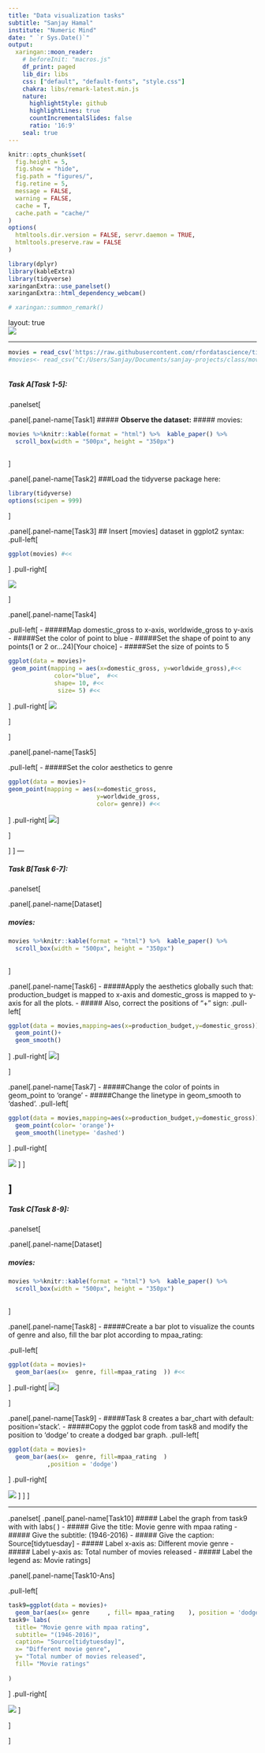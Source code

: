 ```yaml
---
title: "Data visualization tasks"
subtitle: "Sanjay Hamal"
institute: "Numeric Mind"
date: " `r Sys.Date()`"
output: 
  xaringan::moon_reader:
    # beforeInit: "macros.js"
    df_print: paged
    lib_dir: libs
    css: ["default", "default-fonts", "style.css"]
    chakra: libs/remark-latest.min.js
    nature:
      highlightStyle: github
      highlightLines: true
      countIncrementalSlides: false
      ratio: '16:9'
    seal: true
---
```

```r
knitr::opts_chunk$set(
  fig.height = 5,
  fig.show = "hide",
  fig.path = "figures/",
  fig.retine = 5,
  message = FALSE,
  warning = FALSE,
  cache = T,
  cache.path = "cache/"
)
options(
  htmltools.dir.version = FALSE, servr.daemon = TRUE,
  htmltools.preserve.raw = FALSE
)

library(dplyr)
library(kableExtra)
library(tidyverse)
xaringanExtra::use_panelset()
xaringanExtra::html_dependency_webcam()

# xaringan::summon_remark()
```

layout: true
<div class="my-header"></div>
<div class="my-footer"><img src="imgs/nm-logo.png"/></div> 

---


```r


movies = read_csv('https://raw.githubusercontent.com/rfordatascience/tidytuesday/master/data/2018/2018-10-23/movie_profit.csv')
#movies<- read_csv("C:/Users/Sanjay/Documents/sanjay-projects/class/movies.csv")



```

##### Task A[Task 1-5]:
.panelset[


.panel[.panel-name[Task1]
##### **Observe the dataset:**
##### movies:


```r

movies %>%knitr::kable(format = "html") %>%  kable_paper() %>%
  scroll_box(width = "500px", height = "350px")
 
```
]

.panel[.panel-name[Task2]
###Load the tidyverse package here:
```r
library(tidyverse)
options(scipen = 999)
```


]

.panel[.panel-name[Task3]
## Insert [movies] dataset in ggplot2 syntax:
.pull-left[
```r
ggplot(movies) #<<
```
]
.pull-right[

![](`r knitr::fig_chunk('t3', 'png')`)

]


.panel[.panel-name[Task4]

.pull-left[
- #####Map domestic_gross to x-axis, worldwide_gross to y-axis
- #####Set the color of point to blue
- #####Set the shape of point to any points(1 or 2 or...24)[Your choice]
- #####Set the size of points to 5
```r
ggplot(data = movies)+
 geom_point(mapping = aes(x=domestic_gross, y=worldwide_gross),#<<
             color="blue",  #<<
             shape= 10, #<<
              size= 5) #<<
```
]
.pull-right[
![](`r knitr::fig_chunk('t4', 'png')`)

]


]



.panel[.panel-name[Task5]

.pull-left[
- #####Set the color aesthetics to genre
```r
ggplot(data = movies)+
geom_point(mapping = aes(x=domestic_gross,
                         y=worldwide_gross,
                         color= genre)) #<<
```
]
.pull-right[
![](`r knitr::fig_chunk('t5', 'png')`)
]


]

]
]
---

##### Task B[Task 6-7]:
.panelset[


.panel[.panel-name[Dataset]

##### movies:


```r

movies %>%knitr::kable(format = "html") %>%  kable_paper() %>%
  scroll_box(width = "500px", height = "350px")
 
```
]



.panel[.panel-name[Task6]
- #####Apply the aesthetics globally such that:  production_budget is mapped to x-axis and domestic_gross is mapped to y-axis for all the plots.
- ##### Also, correct the positions of "+" sign:
.pull-left[
```r
ggplot(data = movies,mapping=aes(x=production_budget,y=domestic_gross))+
  geom_point()+
  geom_smooth()


```
]
.pull-right[
![](`r knitr::fig_chunk('t6', 'png')`)
]



]


.panel[.panel-name[Task7]
- #####Change the color of points in geom_point to 'orange'
- #####Change the linetype in geom_smooth to 'dashed'.
.pull-left[
```r

ggplot(data = movies,mapping=aes(x=production_budget,y=domestic_gross))+
  geom_point(color= 'orange')+
  geom_smooth(linetype= 'dashed')


```
  ]
.pull-right[

![](`r knitr::fig_chunk('t7', 'png')`)
  ]
]




]
---

##### Task C[Task 8-9]:
.panelset[


.panel[.panel-name[Dataset]

##### movies:


```r

movies %>%knitr::kable(format = "html") %>%  kable_paper() %>%
  scroll_box(width = "500px", height = "350px")
 
```
]



.panel[.panel-name[Task8]
- #####Create a bar plot to visualize the counts of genre and also, fill the bar plot according to mpaa_rating:

.pull-left[
```r
ggplot(data = movies)+
  geom_bar(aes(x=  genre, fill=mpaa_rating  )) #<<


```
]
.pull-right[
![](`r knitr::fig_chunk('t8', 'png')`)
]



]


.panel[.panel-name[Task9]
- #####Task 8 creates a bar_chart with default: position='stack'.
- #####Copy the ggplot code from task8 and modify the position to      'dodge' to create a dodged bar graph.
.pull-left[
```r

ggplot(data = movies)+
  geom_bar(aes(x=  genre, fill=mpaa_rating  )
           ,position = 'dodge') 


```
  ]
.pull-right[

![](`r knitr::fig_chunk('t9', 'png')`)
  ]
]
]

---
.panelset[
.panel[.panel-name[Task10]
##### Label the graph from task9 with with labs(   )
- ##### Give the title: Movie genre with mpaa rating
- ##### Give the subtitle: (1946-2016)
- ##### Give the caption: Source[tidytuesday]
- ##### Label x-axis as: Different movie genre
- ##### Label y-axis as: Total number of movies released
- ##### Label the legend as: Movie ratings
]

.panel[.panel-name[Task10-Ans]

.pull-left[
```r

task9=ggplot(data = movies)+
  geom_bar(aes(x= genre     , fill= mpaa_rating    ), position = 'dodge')
task9+ labs(
  title= "Movie genre with mpaa rating",
  subtitle= "(1946-2016)",
  caption= "Source[tidytuesday]",
  x= "Different movie genre",
  y= "Total number of movies released",
  fill= "Movie ratings" 
  
)

```
]
.pull-right[

![](`r knitr::fig_chunk('t10', 'png')`)
]



]








]
